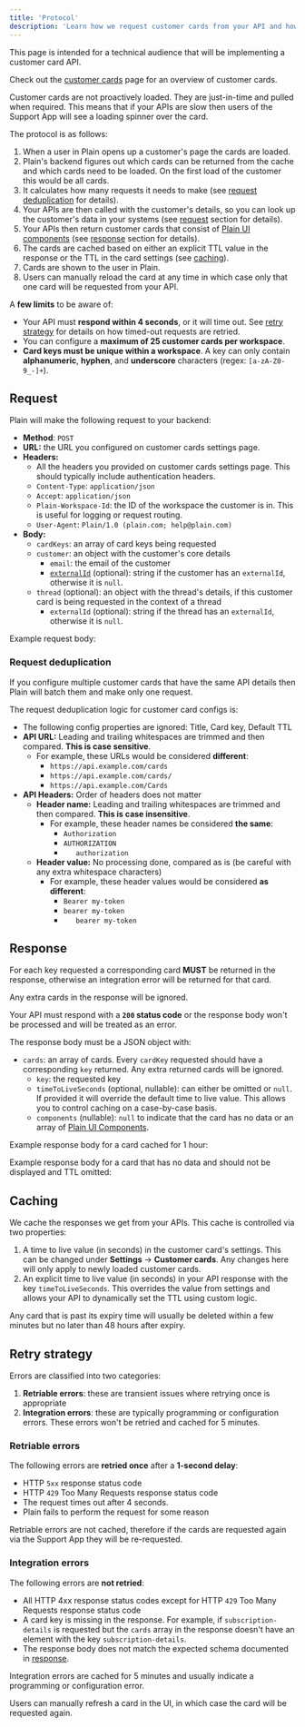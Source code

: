 ```yaml
---
title: 'Protocol'
description: 'Learn how we request customer cards from your API and how to respond to these requests.'
---
```


<Note>
This page is intended for a technical audience that will be implementing a customer card API.

Check out the [customer cards](/customer-cards) page for an overview of customer cards.

</Note>

Customer cards are not proactively loaded. They are just-in-time and pulled when required.
This means that if your APIs are slow then users of the Support App will see a loading spinner over the card.

The protocol is as follows:

1. When a user in Plain opens up a customer's page the cards are loaded.
2. Plain's backend figures out which cards can be returned from the cache and which cards need to be loaded. On the first
   load of the customer this would be all cards.
3. It calculates how many requests it needs to make (see [request deduplication](#request-deduplication) for
   details).
4. Your APIs are then called with the customer's details, so you can look up the customer's data in your systems
   (see [request](#request) section for details).
5. Your APIs then return customer cards that consist of [Plain UI components](/api-reference/ui-components)
   (see [response](#response) section for details).
6. The cards are cached based on either an explicit TTL value in the response or the TTL in the card settings (see [caching](#caching)).
7. Cards are shown to the user in Plain.
8. Users can manually reload the card at any time in which case only that one card will be requested from your API.

A **few limits** to be aware of:

- Your API must **respond within 4 seconds**, or it will time out. See [retry strategy](#retry-strategy) for details on how timed-out requests are retried.
- You can configure a **maximum of 25 customer cards per workspace**.
- **Card keys must be unique within a workspace**. A key can only contain **alphanumeric**, **hyphen**, and **underscore** characters (regex: `[a-zA-Z0-9_-]+`).

## Request

Plain will make the following request to your backend:

- **Method**: `POST`
- **URL:** the URL you configured on customer cards settings page.
- **Headers:**
  - All the headers you provided on customer cards settings page. This should typically include authentication headers.
  - `Content-Type`: `application/json`
  - `Accept`: `application/json`
  - `Plain-Workspace-Id`: the ID of the workspace the customer is in. This is useful for logging or request routing.
  - `User-Agent`: `Plain/1.0 (plain.com; help@plain.com)`
- **Body:**
  - `cardKeys`: an array of card keys being requested
  - `customer`: an object with the customer's core details
    - `email`: the email of the customer
    - [`externalId`](https://www.plain.com/docs/api-reference/graphql/customers/upsert) (optional): string if the customer has an `externalId`, otherwise it is `null`.
  - `thread` (optional): an object with the thread's details, if this customer card is being requested in the context of a thread
    - `externalId` (optional): string if the thread has an `externalId`, otherwise it is `null`.

Example request body:

<Snippet file="customer-cards/customer-cards-request.mdx" />

### Request deduplication

If you configure multiple customer cards that have the same API details then Plain will batch them and make only one request.

The request deduplication logic for customer card configs is:

- The following config properties are ignored: Title, Card key, Default TTL
- **API URL:** Leading and trailing whitespaces are trimmed and then compared. **This is case sensitive**.
  - For example, these URLs would be considered **different**:
    - `https://api.example.com/cards`
    - `https://api.example.com/cards/`
    - `https://api.example.com/Cards`
- **API Headers:** Order of headers does not matter
  - **Header name:** Leading and trailing whitespaces are trimmed and then compared. **This is case insensitive**.
    - For example, these header names be considered **the same**:
      - `Authorization`
      - `AUTHORIZATION`
      - `   authorization   `
  - **Header value:** No processing done, compared as is (be careful with any extra whitespace characters)
    - For example, these header values would be considered **as different**:
      - `Bearer my-token`
      - `bearer my-token`
      - `   bearer my-token   `

## Response

<Warning>

For each key requested a corresponding card **MUST** be returned in the response, otherwise an integration error will be returned for that card.

Any extra cards in the response will be ignored.

</Warning>

Your API must respond with a **`200` status code** or the response body won't be processed and will be treated as an error.

The response body must be a JSON object with:

- `cards`: an array of cards. Every `cardKey` requested should have a corresponding `key` returned. Any extra returned
  cards will be ignored.
  - `key`: the requested key
  - `timeToLiveSeconds` (optional, nullable): can either be omitted or `null`. If provided it will override the default time to live value. This allows you to control caching on a case-by-case basis.
  - `components` (nullable): `null` to indicate that the card has no data or an array of [Plain UI Components](/api-reference/ui-components/).

Example response body for a card cached for 1 hour:

<Snippet file="customer-cards/customer-cards-response.mdx" />

Example response body for a card that has no data and should not be displayed and TTL omitted:

<Snippet file="customer-cards/customer-cards-no-display-response.mdx" />

## Caching

We cache the responses we get from your APIs. This cache is controlled via two properties:

1. A time to live value (in seconds) in the customer card's settings. This can be changed under **Settings** → **Customer cards**. Any changes here will only apply to newly loaded customer cards.
2. An explicit time to live value (in seconds) in your API response with the key `timeToLiveSeconds`. This overrides the value from settings and allows your API to dynamically set the TTL using custom logic.

Any card that is past its expiry time will usually be deleted within a few minutes but no later than 48 hours after expiry.

## Retry strategy

Errors are classified into two categories:

1. **Retriable errors**: these are transient issues where retrying once is appropriate
2. **Integration errors**: these are typically programming or configuration errors. These errors won't be retried and cached for 5 minutes.

### Retriable errors

The following errors are **retried once** after a **1-second delay**:

- HTTP `5xx` response status code
- HTTP `429` Too Many Requests response status code
- The request times out after 4 seconds.
- Plain fails to perform the request for some reason

Retriable errors are not cached, therefore if the cards are requested again via the Support App they will be re-requested.

### Integration errors

The following errors are **not retried**:

- All HTTP 4xx response status codes except for HTTP `429` Too Many Requests response status code
- A card key is missing in the response. For example, if `subscription-details` is requested but the `cards` array in the response doesn't have an element with the key `subscription-details`.
- The response body does not match the expected schema documented in [response](#response).

Integration errors are cached for 5 minutes and usually indicate a programming or configuration error.

Users can manually refresh a card in the UI, in which case the card will be requested again.
